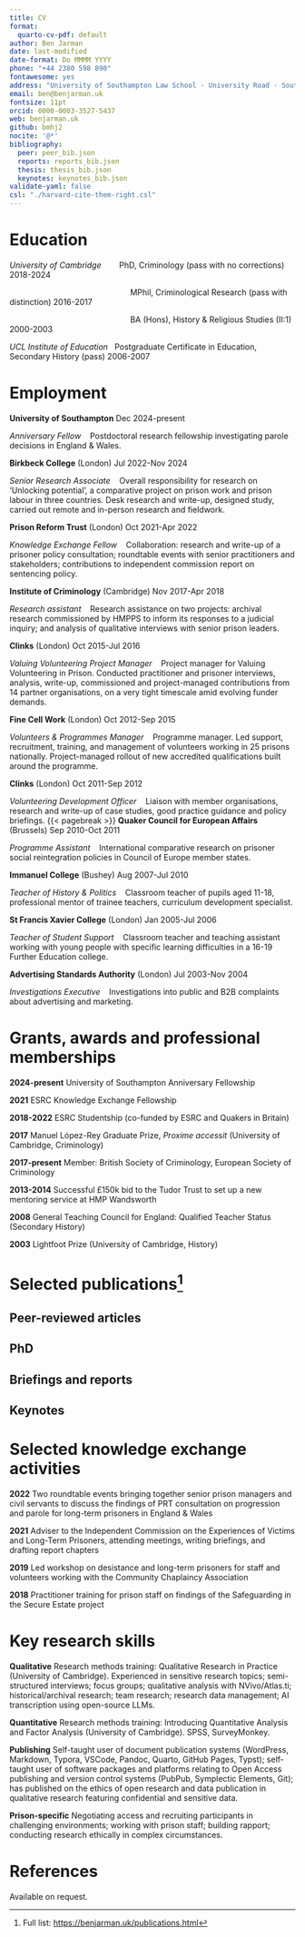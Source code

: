 ```yaml
---
title: CV
format:
  quarto-cv-pdf: default
author: Ben Jarman
date: last-modified
date-format: Do MMMM YYYY
phone: "+44 2380 598 890"
fontawesome: yes
address: "University of Southampton Law School · University Road · Southampton SO17 1BJ"
email: ben@benjarman.uk
fontsize: 11pt
orcid: 0000-0003-3527-5437
web: benjarman.uk
github: bmhj2
nocite: '@*'
bibliography: 
  peer: peer_bib.json
  reports: reports_bib.json
  thesis: thesis_bib.json
  keynotes: keynotes_bib.json
validate-yaml: false
csl: "./harvard-cite-them-right.csl"
---
```


# Education

*University of Cambridge*&nbsp; &nbsp; &nbsp; &nbsp; PhD, Criminology (pass with no corrections) \hfill 2018-2024

&nbsp; &nbsp;&nbsp; &nbsp;&nbsp; &nbsp;&nbsp; &nbsp;&nbsp; &nbsp;&nbsp; &nbsp;&nbsp; &nbsp; &nbsp; &nbsp; &nbsp; &nbsp; &nbsp; &nbsp; &nbsp; &nbsp; &nbsp; &nbsp; &nbsp; &nbsp; &nbsp; &nbsp; &nbsp; &nbsp;&nbsp;MPhil, Criminological Research (pass with distinction) \hfill 2016-2017

&nbsp; &nbsp;&nbsp; &nbsp;&nbsp; &nbsp;&nbsp; &nbsp;&nbsp; &nbsp;&nbsp; &nbsp;&nbsp; &nbsp; &nbsp; &nbsp; &nbsp; &nbsp; &nbsp; &nbsp; &nbsp; &nbsp; &nbsp; &nbsp; &nbsp; &nbsp; &nbsp; &nbsp; &nbsp; &nbsp;&nbsp;BA (Hons), History & Religious Studies (II:1) \hfill 2000-2003

*UCL Institute of Education*&nbsp; &nbsp;Postgraduate Certificate in Education, Secondary History (pass) \hfill 2006-2007

# Employment

**University of Southampton** \hfill Dec 2024-present

*Anniversary Fellow*&nbsp; &nbsp;
Postdoctoral research fellowship investigating parole decisions in England & Wales.

**Birkbeck College** (London) \hfill Jul 2022-Nov 2024

*Senior Research Associate*&nbsp; &nbsp;
Overall responsibility for research on 'Unlocking potential', a comparative project on prison work and prison labour in three countries. Desk research and write-up, designed study, carried out remote and in-person research and fieldwork.

**Prison Reform Trust** (London) \hfill Oct 2021-Apr 2022

*Knowledge Exchange Fellow*&nbsp; &nbsp;
Collaboration: research and write-up of a prisoner policy consultation; roundtable events with senior practitioners and stakeholders; contributions to independent commission report on sentencing policy.

**Institute of Criminology** (Cambridge) \hfill Nov 2017-Apr 2018

*Research assistant*&nbsp; &nbsp;
Research assistance on two projects: archival research commissioned by HMPPS to inform its responses to a judicial inquiry; and analysis of qualitative interviews with senior prison leaders.

**Clinks** (London) \hfill Oct 2015-Jul 2016

*Valuing Volunteering Project Manager*&nbsp; &nbsp;
Project manager for Valuing Volunteering in Prison. Conducted practitioner and prisoner interviews, analysis, write-up, commissioned and project-managed contributions from 14 partner organisations, on a very tight timescale amid evolving funder demands.

**Fine Cell Work** (London) \hfill Oct 2012-Sep 2015

*Volunteers & Programmes Manager*&nbsp; &nbsp;
Programme manager. Led support, recruitment, training, and management of volunteers working in 25 prisons nationally. Project-managed rollout of new accredited qualifications built around the programme.

**Clinks** (London) \hfill Oct 2011-Sep 2012

*Volunteering Development Officer*&nbsp; &nbsp;
Liaison with member organisations, research and write-up of case studies, good practice guidance and policy briefings.
{{< pagebreak >}}
**Quaker Council for European Affairs** (Brussels) \hfill Sep 2010-Oct 2011

*Programme Assistant*&nbsp; &nbsp;
International comparative research on prisoner social reintegration policies in Council of Europe member states.

**Immanuel College** (Bushey) \hfill Aug 2007-Jul 2010

*Teacher of History & Politics*&nbsp; &nbsp;
Classroom teacher of pupils aged 11-18, professional mentor of trainee teachers, curriculum development specialist.

**St Francis Xavier College** (London) \hfill Jan 2005-Jul 2006

*Teacher of Student Support*&nbsp; &nbsp;
Classroom teacher and teaching assistant working with young people with specific learning difficulties in a 16-19 Further Education college.

**Advertising Standards Authority** (London) \hfill Jul 2003-Nov 2004

*Investigations Executive*&nbsp; &nbsp;
Investigations into public and B2B complaints about advertising and marketing.

# Grants, awards and professional memberships

**2024-present** University of Southampton Anniversary Fellowship

**2021** ESRC Knowledge Exchange Fellowship

**2018-2022** ESRC Studentship (co-funded by ESRC and Quakers in Britain)

**2017** Manuel López-Rey Graduate Prize, *Proxime accessit* (University of Cambridge, Criminology)

**2017-present** Member: British Society of Criminology, European Society of Criminology

**2013-2014** Successful £150k bid to the Tudor Trust to set up a new mentoring service at HMP Wandsworth

**2008** General Teaching Council for England: Qualified Teacher Status (Secondary History)

**2003** Lightfoot Prize (University of Cambridge, History)

# Selected publications^[Full list: <https://benjarman.uk/publications.html>]

## Peer-reviewed articles

::: {#refs-peer}
:::

## PhD

::: {#refs-thesis}
:::

## Briefings and reports

::: {#refs-reports}
:::

## Keynotes

::: {#refs-keynotes}
:::

# Selected knowledge exchange activities

**2022** Two roundtable events bringing together senior prison managers and civil servants to discuss the findings of PRT consultation on progression and parole for long-term prisoners in England & Wales

**2021** Adviser to the Independent Commission on the Experiences of Victims and Long-Term Prisoners, attending meetings, writing briefings, and drafting report chapters

**2019** Led workshop on desistance and long-term prisoners for staff and volunteers working with the Community Chaplaincy Association

**2018** Practitioner training for prison staff on findings of the Safeguarding in the Secure Estate project

# Key research skills

**Qualitative** Research methods training: Qualitative Research in Practice (University of Cambridge). Experienced in sensitive research topics; semi-structured interviews; focus groups; qualitative analysis with NVivo/Atlas.ti; historical/archival research; team research; research data management; AI transcription using open-source LLMs.

**Quantitative** Research methods training: Introducing Quantitative Analysis and Factor Analysis (University of Cambridge). SPSS, SurveyMonkey.

**Publishing** Self-taught user of document publication systems (WordPress, Markdown, Typora, VSCode, Pandoc, Quarto, GitHub Pages, Typst); self-taught user of software packages and platforms relating to Open Access publishing and version control systems (PubPub, Symplectic Elements, Git); has published on the ethics of open research and data publication in qualitative research featuring confidential and sensitive data.

**Prison-specific** Negotiating access and recruiting participants in challenging environments; working with prison staff; building rapport; conducting research ethically in complex circumstances.

# References

Available on request.